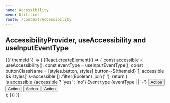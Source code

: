 ```yaml
---
name: Accessibility
menu: Utilities
route: /context/Accessibility
---
```



<PageTitle src="context/Accessibility" title="Accessibility" />

## AccessibilityProvider, useAccessibility and useInputEventType

<Playground>
  <ThemeWrapper withThemeId>
    {({ themeId }) => (
      <AccessibilityProvider>
        <React.Fragment>
          {React.createElement(() => {
            const accessible = useAccessibility();
            const eventType = useInputEventType();
            const buttonClassName = [styles.button, styles[`button--${themeId}`], accessible && styles['is-accessible']]
              .filter(Boolean)
              .join(' ');
            return (
              <div>
                <Flex wrap direction="row">
                  <Rhythm m={2} mb={4}>
                    <Typography as="div" style={{ width: '120px' }} variants={['xsmall-caps']}>
                      <Typography volume="quiet">Is accessible</Typography> {accessible ? 'yes' : 'no'}
                    </Typography>
                    <Typography as="div" style={{ width: '140px' }} variants={['xsmall-caps']}>
                      <Typography volume="quiet">Event type</Typography> {eventType || '-'}
                    </Typography>
                  </Rhythm>
                </Flex>
                <Flex direction="row">
                  <button className={buttonClassName} type="button">
                    Action
                  </button>
                  <button className={buttonClassName} type="button">
                    Action
                  </button>
                  <button className={buttonClassName} type="button">
                    Action
                  </button>
                  <button className={buttonClassName} type="button">
                    Action
                  </button>
                </Flex>
              </div>
            );
          })}
        </React.Fragment>
      </AccessibilityProvider>
    )}
  </ThemeWrapper>
</Playground>

